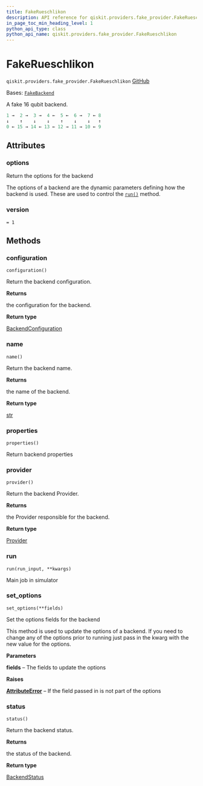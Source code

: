 ```yaml
---
title: FakeRueschlikon
description: API reference for qiskit.providers.fake_provider.FakeRueschlikon
in_page_toc_min_heading_level: 1
python_api_type: class
python_api_name: qiskit.providers.fake_provider.FakeRueschlikon
---
```


# FakeRueschlikon

<span id="qiskit.providers.fake_provider.FakeRueschlikon" />

`qiskit.providers.fake_provider.FakeRueschlikon` [GitHub](https://github.com/qiskit/qiskit/tree/stable/0.46/qiskit/providers/fake_provider/backends/rueschlikon/fake_rueschlikon.py "view source code")

Bases: [`FakeBackend`](providers_fake_provider#qiskit.providers.fake_provider.FakeBackend "qiskit.providers.fake_provider.fake_backend.FakeBackend")

A fake 16 qubit backend.

```python
1 →  2 →  3 →  4 ←  5 ←  6 →  7 ← 8
↓    ↑    ↓    ↓    ↑    ↓    ↓   ↑
0 ← 15 → 14 ← 13 ← 12 → 11 → 10 ← 9
```

## Attributes

<span id="qiskit.providers.fake_provider.FakeRueschlikon.options" />

### options

Return the options for the backend

The options of a backend are the dynamic parameters defining how the backend is used. These are used to control the [`run()`](#qiskit.providers.fake_provider.FakeRueschlikon.run "qiskit.providers.fake_provider.FakeRueschlikon.run") method.

<span id="qiskit.providers.fake_provider.FakeRueschlikon.version" />

### version

`= 1`

## Methods

### configuration

<span id="qiskit.providers.fake_provider.FakeRueschlikon.configuration" />

`configuration()`

Return the backend configuration.

**Returns**

the configuration for the backend.

**Return type**

[BackendConfiguration](qiskit.providers.models.BackendConfiguration "qiskit.providers.models.BackendConfiguration")

### name

<span id="qiskit.providers.fake_provider.FakeRueschlikon.name" />

`name()`

Return the backend name.

**Returns**

the name of the backend.

**Return type**

[str](https://docs.python.org/3/library/stdtypes.html#str "(in Python v3.12)")

### properties

<span id="qiskit.providers.fake_provider.FakeRueschlikon.properties" />

`properties()`

Return backend properties

### provider

<span id="qiskit.providers.fake_provider.FakeRueschlikon.provider" />

`provider()`

Return the backend Provider.

**Returns**

the Provider responsible for the backend.

**Return type**

[Provider](qiskit.providers.Provider "qiskit.providers.Provider")

### run

<span id="qiskit.providers.fake_provider.FakeRueschlikon.run" />

`run(run_input, **kwargs)`

Main job in simulator

### set\_options

<span id="qiskit.providers.fake_provider.FakeRueschlikon.set_options" />

`set_options(**fields)`

Set the options fields for the backend

This method is used to update the options of a backend. If you need to change any of the options prior to running just pass in the kwarg with the new value for the options.

**Parameters**

**fields** – The fields to update the options

**Raises**

[**AttributeError**](https://docs.python.org/3/library/exceptions.html#AttributeError "(in Python v3.12)") – If the field passed in is not part of the options

### status

<span id="qiskit.providers.fake_provider.FakeRueschlikon.status" />

`status()`

Return the backend status.

**Returns**

the status of the backend.

**Return type**

[BackendStatus](qiskit.providers.models.BackendStatus "qiskit.providers.models.BackendStatus")

